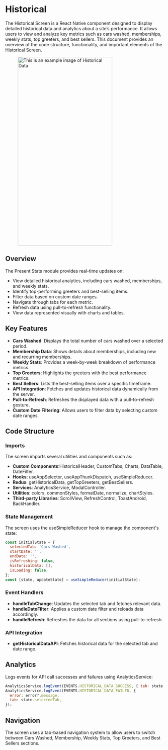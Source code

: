 
# Historical

The Historical Screen is a React Native component designed to display detailed historical data and analytics about a site’s performance. It allows users to view and analyze key metrics such as cars washed, memberships, weekly stats, top greeters, and best sellers. This document provides an overview of the code structure, functionality, and important elements of the Historical Screen.

<figure> <img src="/img/inventory/historical.png" alt="This is an example image  of  Historical Data" width="300" height="600" /></figure>

## Overview

The Present Stats module provides real-time updates on:

- View detailed historical analytics, including cars washed, memberships, and weekly stats.
- Identify top-performing greeters and best-selling items.
- Filter data based on custom date ranges.
- Navigate through tabs for each metric.
- Refresh data using pull-to-refresh functionality.
- View data represented visually with charts and tables.

## Key Features

- **Cars Washed**: Displays the total number of cars washed over a selected period.
- **Membership Data**:  Shows details about memberships, including new and recurring memberships.
- **Weekly Stats**: Provides a week-by-week breakdown of performance metrics.
- **Top Greeters**: Highlights the greeters with the best performance metrics.
- **Best Sellers**: Lists the best-selling items over a specific timeframe.
- **API Integration**: Fetches and updates historical data dynamically from the server.
- **Pull-to-Refresh**: Refreshes the displayed data with a pull-to-refresh gesture.
- **Custom Date Filtering**: Allows users to filter data by selecting custom date ranges.

## Code Structure

### Imports

The screen imports several utilities and components such as:

- **Custom Components**:HistoricalHeader, CustomTabs, Charts, DataTable, DateFilter.
- **Hooks**: useAppSelector, useAppThunkDispatch, useSimpleReducer.
- **Redux**: getHistoricalData, getTopGreeters, getBestSellers.
- **Services**: AnalyticsService, ModalController.
- **Utilities**: colors, commonStyles, formatDate, normalize, chartStyles.
- **Third-party Libraries**: ScrollView, RefreshControl, ToastAndroid, BackHandler.


### State Management

The screen uses the useSimpleReducer hook to manage the component's state:

```javascript
const initialState = {
  selectedTab: 'Cars Washed',
  startDate: '',
  endDate: '',
  isRefreshing: false,
  historicalData: [],
  isLoading: false,
};
const [state, updateState] = useSimpleReducer(initialState);
```

### Event Handlers

- **handleTabChange**: Updates the selected tab and fetches relevant data.
- **handleDateFilter**: Applies a custom date filter and reloads data accordingly.
- **handleRefresh**: Refreshes the data for all sections using pull-to-refresh.

### API Integration

- **getHistoricalDataAPI**: Fetches historical data for the selected tab and date range.

## Analytics

Logs events for API call successes and failures using AnalyticsService:

```javascript
AnalyticsService.logEvent(EVENTS.HISTORICAL_DATA_SUCCESS, { tab: state.selectedTab });
AnalyticsService.logEvent(EVENTS.HISTORICAL_DATA_FAILED, {
  error: error?.message,
  tab: state.selectedTab,
});
```

## Navigation

The screen uses a tab-based navigation system to allow users to switch between Cars Washed, Membership, Weekly Stats, Top Greeters, and Best Sellers sections.




